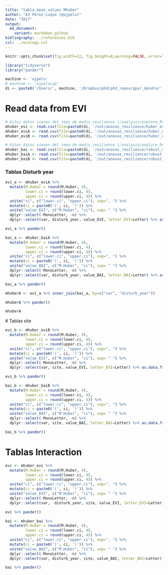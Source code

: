 ```yaml
---
title: "tabla_mean_values Mhuber"
author: "AJ Perez-Luque (@ajpelu)"
date: "2017"
output:  
  md_document:
    variant: markdown_github
bibliography: ../references.bib 
csl: ../ecology.csl
---
```


```r
knitr::opts_chunk$set(fig.width=12, fig.height=8,warning=FALSE, error=TRUE, message=FALSE)
```

```r
library("tidyverse")
library("pander")
```


```r
machine <- 'ajpelu'
# machine <- 'ajpeluLap'
di <- paste0('/Users/', machine, '/Dropbox/phd/phd_repos/qpyr_dendro/', sep='')
```


# Read data from EVI 

```r
# Estos datos vienen del repo de modis_resilience (/analysis/explore_Resilience.Rmd)
mhuber_evi <- read.csv(file=paste0(di, '/out/anovas_resilience/huber_evi/robust_mhuber.csv'), header = TRUE, sep=",")
mhuber_eviA <- read.csv(file=paste0(di, '/out/anovas_resilience/huber_evi/robust_mhuber_a.csv'), header = TRUE, sep=",")
mhuber_eviB <- read.csv(file=paste0(di, '/out/anovas_resilience/huber_evi/robust_mhuber_b.csv'), header = TRUE, sep=",")
```


```r
# Estos datos vienen del repo de modis_resilience (/analysis/explore_Resilience.Rmd)
mhuber_bai <- read.csv(file=paste0(di, '/out/anovas_resilience/robust_mhuber.csv'), header = TRUE, sep=",")
mhuber_baiA <- read.csv(file=paste0(di, '/out/anovas_resilience/robust_mhuber_a.csv'), header = TRUE, sep=",")
mhuber_baiB <- read.csv(file=paste0(di, '/out/anovas_resilience/robust_mhuber_b.csv'), header = TRUE, sep=",")
```


### Tablas Disturb year  
```r
evi_a <- mhuber_eviA %>% 
  mutate(M.Huber = round(M.Huber, 4),
         lower.ci = round(lower.ci, 4),
         upper.ci = round(upper.ci, 4)) %>% 
  unite("ci", c("lower.ci", "upper.ci"), sep=", ") %>% 
  mutate(ci = paste0('(', ci, ')')) %>% 
  unite("value_EVI", c("M.Huber", "ci"), sep= " ") %>%
  dplyr::select(-MonoLetter, -n) %>% 
  dplyr::select(var, disturb_year, value_EVI, letter_EVI=Letter) %>% as.data.frame() 

evi_a %>% pander() 

bai_a <- mhuber_baiA %>% 
  mutate(M.Huber = round(M.Huber, 4),
         lower.ci = round(lower.ci, 4),
         upper.ci = round(upper.ci, 4)) %>% 
  unite("ci", c("lower.ci", "upper.ci"), sep=", ") %>% 
  mutate(ci = paste0('(', ci, ')')) %>% 
  unite("value_BAI", c("M.Huber", "ci"), sep= " ") %>%
  dplyr::select(-MonoLetter, -n) %>% 
  dplyr::select(var, disturb_year, value_BAI, letter_BAI=Letter) %>% as.data.frame() 

bai_a %>% pander() 

mhuberA <- evi_a %>% inner_join(bai_a, by=c("var", "disturb_year"))

mhuberA %>% pander() 

mhuberA

```


# Tablas site
```r
evi_b <- mhuber_eviB %>% 
  mutate(M.Huber = round(M.Huber, 4),
         lower.ci = round(lower.ci, 4),
         upper.ci = round(upper.ci, 4)) %>% 
  unite("ci", c("lower.ci", "upper.ci"), sep=", ") %>% 
  mutate(ci = paste0('(', ci, ')')) %>% 
  unite("value_EVI", c("M.Huber", "ci"), sep= " ") %>%
  dplyr::select(-MonoLetter, -n) %>% 
  dplyr::select(var, site, value_EVI, letter_EVI=Letter) %>% as.data.frame() 

evi_b %>% pander() 

bai_b <- mhuber_baiB %>% 
  mutate(M.Huber = round(M.Huber, 4),
         lower.ci = round(lower.ci, 4),
         upper.ci = round(upper.ci, 4)) %>% 
  unite("ci", c("lower.ci", "upper.ci"), sep=", ") %>% 
  mutate(ci = paste0('(', ci, ')')) %>% 
  unite("value_BAI", c("M.Huber", "ci"), sep= " ") %>%
  dplyr::select(-MonoLetter, -n) %>% 
  dplyr::select(var, site, value_BAI, letter_BAI=Letter) %>% as.data.frame() 

bai_b %>% pander() 

```

# Tablas Interaction
```r
evi <- mhuber_evi %>% 
  mutate(M.Huber = round(M.Huber, 4),
         lower.ci = round(lower.ci, 4),
         upper.ci = round(upper.ci, 4)) %>% 
  unite("ci", c("lower.ci", "upper.ci"), sep=", ") %>% 
  mutate(ci = paste0('(', ci, ')')) %>% 
  unite("value_EVI", c("M.Huber", "ci"), sep= " ") %>%
  dplyr::select(-MonoLetter, -n) %>% 
  dplyr::select(var,  disturb_year, site, value_EVI, letter_EVI=Letter) %>% as.data.frame() 

evi %>% pander() 

bai <- mhuber_bai %>% 
  mutate(M.Huber = round(M.Huber, 4),
         lower.ci = round(lower.ci, 4),
         upper.ci = round(upper.ci, 4)) %>% 
  unite("ci", c("lower.ci", "upper.ci"), sep=", ") %>% 
  mutate(ci = paste0('(', ci, ')')) %>% 
  unite("value_BAI", c("M.Huber", "ci"), sep= " ") %>%
  dplyr::select(-MonoLetter, -n) %>% 
  dplyr::select(var, disturb_year, site, value_BAI, letter_BAI=Letter) %>% as.data.frame() 

bai %>% pander() 
```
